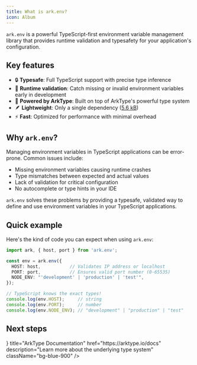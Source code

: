 ```yaml
---
title: What is ark.env?
icon: Album
---
```



`ark.env` is a powerful TypeScript-first environment variable management library that provides runtime validation and typesafety for your application's configuration.

## Key features

- 🔒 **Typesafe**: Full TypeScript support with precise type inference
- 🚀 **Runtime validation**: Catch missing or invalid environment variables early in development
- 💪 **Powered by ArkType**: Built on top of ArkType's powerful type system
- 🪶 **Lightweight**: Only a single dependency ([5.6 kB](https://bundlephobia.com/package/chalk@5.4.1))
- ⚡ **Fast**: Optimized for performance with minimal overhead

## Why `ark.env`?

Managing environment variables in TypeScript applications can be error-prone. Common issues include:
- Missing environment variables causing runtime crashes
- Type mismatches between expected and actual values
- Lack of validation for critical configuration
- No autocomplete or type hints in your IDE

`ark.env` solves these problems by providing a typesafe, validated way to define and use environment variables in your TypeScript applications.

## Quick example

Here's the kind of code you can expect when using `ark.env`:

```ts title="example.ts"
import ark, { host, port } from 'ark.env';

const env = ark.env({
  HOST: host,           // Validates IP address or localhost
  PORT: port,           // Ensures valid port number (0-65535)
  NODE_ENV: "'development' | 'production' | 'test'",
});

// TypeScript knows the exact types!
console.log(env.HOST);     // string
console.log(env.PORT);     // number
console.log(env.NODE_ENV); // "development" | "production" | "test"
```

## Next steps

<Cards>
  <Card title="Quickstart" href="/docs/quickstart" description="Quickly get started with ark.env in your project" />
  <Card title="ark.env on GitHub" href="https://github.com/yamcodes/ark.env" description="View the source code and contribute to the project" />
  <Card icon={<BookOpen />} title="ArkType Documentation" href="https://arktype.io/docs" description="Learn more about the underlying type system" className="bg-blue-900" />
</Cards>